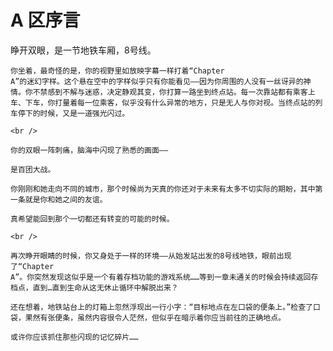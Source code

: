 # A 区序言

<div className="text-red-700">
    睁开双眼，是一节地铁车厢，8号线。

    你坐着，最奇怪的是，你的视野里如放映字幕一样打着“Chapter
    A”的迷幻字样。这个悬在空中的字样似乎只有你能看见——因为你周围的人没有一丝讶异的神情。你不禁感到不解与迷惑，决定静观其变，你打算一路坐到终点站。每一次靠站都有乘客上车、下车，你打量着每一位乘客，似乎没有什么异常的地方，只是无人与你对视。当终点站的列车停下的时候，又是一道强光闪过。

    <br />

    你的双眼一阵刺痛，脑海中闪现了熟悉的画面——

    是百团大战。

    你刚刚和她走向不同的城市，那个时候尚为天真的你还对于未来有太多不切实际的期盼，其中第一条就是你和她之间的友谊。

    真希望能回到那个一切都还有转变的可能的时候。

    <br />

    再次睁开眼睛的时候，你又身处于一样的环境——从始发站出发的8号线地铁，眼前出现了“Chapter
    A”。你突然发现这似乎是一个有着存档功能的游戏系统……等到一章未通关的时候会持续返回存档点，直到…直到生命从这无休止循环中解脱出来？

    还在想着，地铁站台上的灯箱上忽然浮现出一行小字：“目标地点在左口袋的便条上。”检查了口袋，果然有张便条，虽然内容很令人茫然，但似乎在暗示着你应当前往的正确地点。

    或许你应该抓住那些闪现的记忆碎片……
</div>
